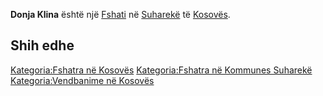 {{Fshat në Kosovës
 | Emri                = Donja Klina
 | EmriAlt                = Dona Klina,Donja Klina,Klina e Poshteme,Klina e Poshtëme,Klina e Ulte,Klina e Ultë,Kline e Poshtme,Klinë e Poshtme,Доња Клина
 | Emri (Rasa dhanore) = 
 | Figura              = 
 | Shteti              = Kosovës
 | Komuna              = Suharekë
 | Kodi postar         = 
 | Sipërfaqja          = 

 | Popullsia           = 

 | Regj. i popullsisë  = 
 | Dend. e popullsisë  = 
 | Faqja zyrtare       = 
 <!--- Koordinatat ----> 
 | Gjerësia            = 42.76083
 | Gjatësia            = 20.79028
 | Lartësia            = 
}}
'''Donja Klina''' është një [[Fshati]] në [[Suharekë]] të [[Kosovës]].

<!-- == Gjeografia == -->
<!-- == Historia == -->
<!-- == Demografia == -->
== Shih edhe ==
{{Komuna Suharekë}}
{{Kosovo-Administrata-Cung}}

[[Kategoria:Fshatra në Kosovës]]
[[Kategoria:Fshatra në Kommunes Suharekë]]
[[Kategoria:Vendbanime në Kosovës]]